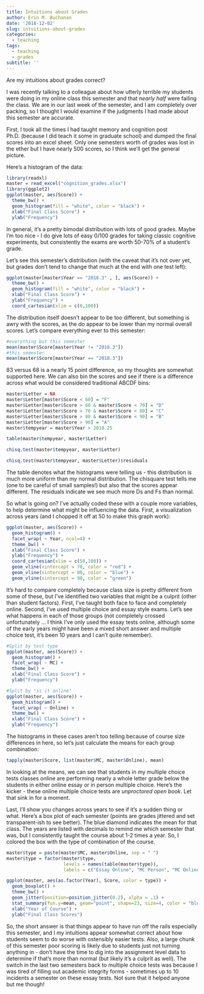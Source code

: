 ```yaml
---
title: Intuitions about Grades
author: Erin M. Buchanan
date: '2018-12-02'
slug: intuitions-about-grades
categories:
  - teaching
tags:
  - teaching
  - grades
subtitle: ''
---
```


Are my intuitions about grades correct?

I was recently talking to a colleague about how utterly terrible my students were doing in my online class this semester and that *nearly half* were failing the class. We are in our last week of the semester, and I am completely over packing, so I thought I would examine if the judgments I had made about this semester are accurate. 

First, I took all the times I had taught memory and cognition post Ph.D. (because I did teach it some in graduate school) and dumped the final scores into an excel sheet. Only one semesters worth of grades was lost in the ether but I have nearly 500 scores, so I think we'll get the general picture. 

Here's a histogram of the data:
```r
library(readxl)
master = read_excel("cognition_grades.xlsx")
library(ggplot2)
ggplot(master, aes(Score)) + 
  theme_bw() +
  geom_histogram(fill = "white", color = "black") +
  xlab("Final Class Score") + 
  ylab("Frequency")
```
In general, it's a pretty bimodal distribution with lots of good grades. Maybe I'm too nice - I do give lots of easy 0/100 grades for taking classic cognitive experiments, but consistently the exams are worth 50-70% of a student's grade. 

Let's see this semester's distribution (with the caveat that it's not over yet, but grades don't tend to change that much at the end with one test left):
```r
ggplot(master[master$Year == "2018.3" , ], aes(Score)) + 
  theme_bw() +
  geom_histogram(fill = "white", color = "black") +
  xlab("Final Class Score") + 
  ylab("Frequency") + 
  coord_cartesian(xlim = c(0,100))
```

The distribution itself doesn't appear to be too different, but something is awry with the scores, as the do appear to be lower than my normal overall scores. Let's compare everything ever to this semester:
```r
#everything but this semester
mean(master$Score[master$Year != "2018.3"])
#this semester
mean(master$Score[master$Year == "2018.3"])
```

83 versus 68 is a nearly 15 point difference, so my thoughts are somewhat supported here. We can also bin the scores and see if there is a difference across what would be considered traditional ABCDF bins:
```r
master$Letter = NA
master$Letter[master$Score < 60] = "F"
master$Letter[master$Score > 60 & master$Score < 70] = "D"
master$Letter[master$Score > 70 & master$Score < 80] = "C"
master$Letter[master$Score > 80 & master$Score < 90] = "B"
master$Letter[master$Score > 90] = "A"
master$tempyear = master$Year > 2018.25

table(master$tempyear, master$Letter)

chisq.test(master$tempyear, master$Letter)

chisq.test(master$tempyear, master$Letter)$residuals
```

The table denotes what the histograms were telling us - this distribution is much more uniform than my normal distribution. The chisquare test tells me (one to be careful of small samples!) but also that the scores appear different. The residuals indicate we see much more Ds and Fs than normal. 

So what is going on? I've actually coded these with a couple more variables, to help determine what might be influencing the data. First, a visualization across years (and I chopped it off at 50 to make this graph work):
```r
ggplot(master, aes(Score)) + 
  geom_histogram() +
  facet_wrap( ~ Year, ncol=4) + 
  theme_bw() +
  xlab("Final Class Score") + 
  ylab("Frequency") + 
  coord_cartesian(xlim = c(50,100)) +
  geom_vline(xintercept = 70, color = "red") + 
  geom_vline(xintercept = 80, color = "blue") + 
  geom_vline(xintercept = 90, color = "green") 
```

It's hard to compare completely because class size is pretty different from some of these, but I've identified two variables that might be a culprit (other than student factors). First, I've taught both face to face and completely online. Second, I've used multiple choice and essay style exams. Let's see what happens in each of those groups (not completely crossed unfortunately ... I think I've only used the essay tests online, although some of the early years might have been a mixed short answer and multiple choice test, it's been 10 years and I can't quite remember).
```r
#Split by test type
ggplot(master, aes(Score)) + 
  geom_histogram() +
  facet_wrap( ~ MC) + 
  theme_bw() +
  xlab("Final Class Score") + 
  ylab("Frequency") 

#Split by "is it online"
ggplot(master, aes(Score)) + 
  geom_histogram() +
  facet_wrap( ~ Online) + 
  theme_bw() +
  xlab("Final Class Score") + 
  ylab("Frequency") 

```

The histograms in these cases aren't too telling because of course size differences in here, so let's just calculate the means for each group combination:
```r
tapply(master$Score, list(master$MC, master$Online), mean)
```
In looking at the means, we can see that students in my multiple choice tests classes online are performing nearly a whole letter grade below the students in either online essay or in person multiple choice. Here's the kicker - these online multiple choice tests are *unproctored open book*. Let that sink in for a moment. 

Last, I'll show you changes across years to see if it's a sudden thing or what. Here's a box plot of each semester (points are grades jittered and set transparent-ish to see better). The blue diamond indicates the mean for that class. The years are listed with decimals to remind me which semester that was, but I consistently taught the course about 1-2 times a year. So, I colored the box with the type of combination of the course. 


```r
master$type = paste(master$MC, master$Online, sep = " ")
master$type = factor(master$type,
                     levels = names(table(master$type)),
                     labels = c("Essay Online", "MC Person", "MC Online"))

ggplot(master, aes(as.factor(Year), Score, color = type)) +
  geom_boxplot() +
  theme_bw() +
  geom_jitter(position=position_jitter(0.2), alpha = .1) +
  stat_summary(fun.y=mean, geom="point", shape=23, size=4, color = "blue") +
  xlab("Year of Course") + 
  ylab("Final Class Scores")
```

So, the short answer is that things appear to have run off the rails especially this semester, and I my intuitions appear somewhat correct about how students seem to do worse with ostensibly easier tests. Also, a large chunk of this semester poor scoring is likely due to students just not turning anything in - don't have the time to dig into the assignment level data to determine if that's more than normal (but likely it's a culprit as well). The switch in the last two semesters back to multiple choice tests was because I was tired of filling out academic integrity forms - sometimes up to 10 incidents a semester on these essay tests. Not sure that it helped anyone but me though!

